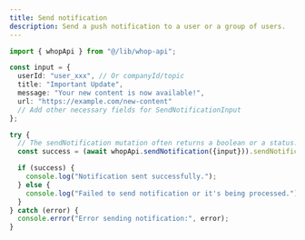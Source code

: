 ```yaml
---
title: Send notification
description: Send a push notification to a user or a group of users.
---
```


```typescript
import { whopApi } from "@/lib/whop-api";

const input = {
  userId: "user_xxx", // Or companyId/topic
  title: "Important Update",
  message: "Your new content is now available!",
  url: "https://example.com/new-content"
  // Add other necessary fields for SendNotificationInput
};

try {
  // The sendNotification mutation often returns a boolean or a status.
  const success = (await whopApi.sendNotification({input})).sendNotification;

  if (success) {
    console.log("Notification sent successfully.");
  } else {
    console.log("Failed to send notification or it's being processed.");
  }
} catch (error) {
  console.error("Error sending notification:", error);
}
```
